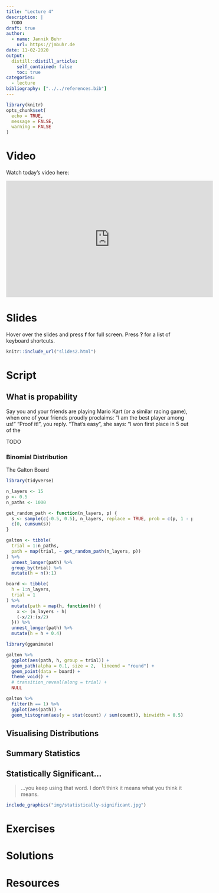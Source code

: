 ```yaml
---
title: "Lecture 4"
description: |
  TODO
draft: true
author:
  - name: Jannik Buhr 
    url: https://jmbuhr.de
date: 11-02-2020
output:
  distill::distill_article:
    self_contained: false
    toc: true
categories:
  - lecture
bibliography: ["../../references.bib"]
---
```


```r
library(knitr)
opts_chunk$set(
  echo = TRUE,
  message = FALSE,
  warning = FALSE
)
```

# Video

Watch today's video here:

<iframe width="560" height="315" src="https://www.youtube.com/embed/AgpWX18dby4" frameborder="0" allow="accelerometer; autoplay; clipboard-write; encrypted-media; gyroscope; picture-in-picture" allowfullscreen></iframe>

# Slides

Hover over the slides and press **f** for full screen.
Press **?** for a list of keyboard shortcuts.

```r
knitr::include_url("slides2.html")
```

# Script

## What is propability

Say you and your friends are playing Mario Kart
(or a similar racing game),
when one of your friends proudly proclaims:
"I am the best player among us!"
"Proof it!", you reply.
"That's easy", she says: "I won first place
in 5 out of the

TODO


### Binomial Distribution

The Galton Board

```r
library(tidyverse)
```


```r
n_layers <- 15
p <- 0.5
n_paths <- 1000

get_random_path <- function(n_layers, p) {
  s <- sample(c(-0.5, 0.5), n_layers, replace = TRUE, prob = c(p, 1 - p))
  c(0, cumsum(s))
}

galton <- tibble(
  trial = 1:n_paths,
  path = map(trial, ~ get_random_path(n_layers, p))
) %>% 
  unnest_longer(path) %>% 
  group_by(trial) %>% 
  mutate(h = n():1)

board <- tibble(
  h = 1:n_layers,
  trial = 1
) %>% 
  mutate(path = map(h, function(h) {
    x <- (n_layers - h)
    (-x/2):(x/2)
  })) %>% 
  unnest_longer(path) %>% 
  mutate(h = h + 0.4)
```


```r
library(gganimate)

galton %>% 
  ggplot(aes(path, h, group = trial)) +
  geom_path(alpha = 0.1, size = 2,  lineend = "round") +
  geom_point(data = board) +
  theme_void() +
  # transition_reveal(along = trial) +
  NULL
```


```r
galton %>% 
  filter(h == 1) %>% 
  ggplot(aes(path)) +
  geom_histogram(aes(y = stat(count) / sum(count)), binwidth = 0.5)
```




## Visualising Distributions

## Summary Statistics


## Statistically Significant...

> ...you keep using that word.
  I don't think it means what you think it means.

```r
include_graphics("img/statistically-significant.jpg")
```




# Exercises

# Solutions

# Resources
